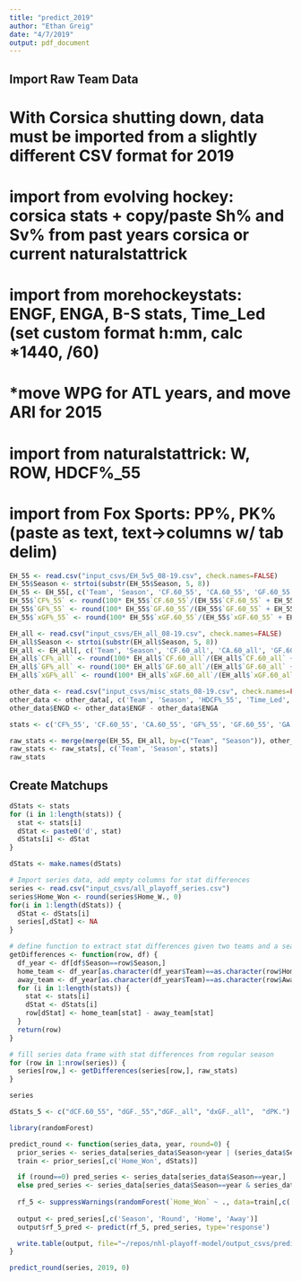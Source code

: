 ```yaml
---
title: "predict_2019"
author: "Ethan Greig"
date: "4/7/2019"
output: pdf_document
---
```

## Import Raw Team Data

# With Corsica shutting down, data must be imported from a slightly different CSV format for 2019

# import from evolving hockey: corsica stats + copy/paste Sh% and Sv% from past years corsica or current naturalstattrick
# import from morehockeystats: ENGF, ENGA, B-S stats, Time_Led (set custom format h:mm, calc *1440, /60)
#   *move WPG for ATL years, and move ARI for 2015
# import from naturalstattrick: W, ROW, HDCF%_55
# import from Fox Sports: PP%, PK% (paste as text, text->columns w/ tab delim)
```r
EH_55 <- read.csv("input_csvs/EH_5v5_08-19.csv", check.names=FALSE)
EH_55$Season <- strtoi(substr(EH_55$Season, 5, 8))
EH_55 <- EH_55[, c('Team', 'Season', 'CF.60_55', 'CA.60_55', 'GF.60_55', 'GA.60_55', 'xGF.60_55', 'xGA.60_55', 'Sh%_55', 'Sv%_55')]
EH_55$`CF%_55` <- round(100* EH_55$`CF.60_55`/(EH_55$`CF.60_55` + EH_55$`CA.60_55`), 2)
EH_55$`GF%_55` <- round(100* EH_55$`GF.60_55`/(EH_55$`GF.60_55` + EH_55$`GA.60_55`), 2)
EH_55$`xGF%_55` <- round(100* EH_55$`xGF.60_55`/(EH_55$`xGF.60_55` + EH_55$`xGA.60_55`), 2)

EH_all <- read.csv("input_csvs/EH_all_08-19.csv", check.names=FALSE)
EH_all$Season <- strtoi(substr(EH_all$Season, 5, 8))
EH_all <- EH_all[, c('Team', 'Season', 'CF.60_all', 'CA.60_all', 'GF.60_all', 'GA.60_all', 'xGF.60_all', 'xGA.60_all', 'Sh%_all', 'Sv%_all')]
EH_all$`CF%_all` <- round(100* EH_all$`CF.60_all`/(EH_all$`CF.60_all` + EH_all$`CA.60_all`), 2)
EH_all$`GF%_all` <- round(100* EH_all$`GF.60_all`/(EH_all$`GF.60_all` + EH_all$`GA.60_all`), 2)
EH_all$`xGF%_all` <- round(100* EH_all$`xGF.60_all`/(EH_all$`xGF.60_all` + EH_all$`xGA.60_all`), 2)

other_data <- read.csv("input_csvs/misc_stats_08-19.csv", check.names=FALSE)
other_data <- other_data[, c('Team', 'Season', 'HDCF%_55', 'Time_Led', 'ENGF', 'ENGA', 'PP%', 'PK%', 'W', 'ROW', 'Berg')]
other_data$ENGD <- other_data$ENGF - other_data$ENGA

stats <- c('CF%_55', 'CF.60_55', 'CA.60_55', 'GF%_55', 'GF.60_55', 'GA.60_55', 'xGF%_55', 'xGF.60_55', 'xGA.60_55', 'Sh%_55', 'Sv%_55', 'CF%_all', 'CF.60_all', 'CA.60_all', 'GF%_all', 'ENGD', 'GF.60_all', 'GA.60_all', 'xGF%_all', 'xGF.60_all', 'xGA.60_all', 'Sh%_all', 'Sv%_all', 'HDCF%_55', 'Time_Led', 'PP%', 'PK%', 'W', 'ROW', 'Berg')

raw_stats <- merge(merge(EH_55, EH_all, by=c("Team", "Season")), other_data, by=c("Team", "Season"))
raw_stats <- raw_stats[, c('Team', 'Season', stats)]
raw_stats
```

## Create Matchups
```r
dStats <- stats
for (i in 1:length(stats)) {
  stat <- stats[i]
  dStat <- paste0('d', stat)
  dStats[i] <- dStat
}

dStats <- make.names(dStats)

# Import series data, add empty columns for stat differences
series <- read.csv("input_csvs/all_playoff_series.csv")
series$Home_Won <- round(series$Home_W., 0)
for(i in 1:length(dStats)) {
  dStat <- dStats[i]
  series[,dStat] <- NA
}

# define function to extract stat differences given two teams and a season
getDifferences <- function(row, df) {
  df_year <- df[df$Season==row$Season,]
  home_team <- df_year[as.character(df_year$Team)==as.character(row$Home),]
  away_team <- df_year[as.character(df_year$Team)==as.character(row$Away),]
  for (i in 1:length(stats)) {
    stat <- stats[i]
    dStat <- dStats[i]
    row[dStat] <- home_team[stat] - away_team[stat]
  }
  return(row)
}

# fill series data frame with stat differences from regular season
for (row in 1:nrow(series)) {
  series[row,] <- getDifferences(series[row,], raw_stats)
}

series
```

```r
dStats_5 <- c("dCF.60_55", "dGF._55","dGF._all", "dxGF._all",  "dPK.")
```

```r
library(randomForest)

predict_round <- function(series_data, year, round=0) {
  prior_series <- series_data[series_data$Season<year | (series_data$Season==year & series_data$Round<round),]
  train <- prior_series[,c('Home_Won', dStats)]

  if (round==0) pred_series <- series_data[series_data$Season==year,]
  else pred_series <- series_data[series_data$Season==year & series_data$Round==round,]
  
  rf_5 <- suppressWarnings(randomForest(`Home_Won` ~ ., data=train[,c('Home_Won', dStats_5)], ntree=50000, mtry=1, nodesize=107))
  
  output <- pred_series[,c('Season', 'Round', 'Home', 'Away')]
  output$rf_5_pred <- predict(rf_5, pred_series, type='response')

  write.table(output, file="~/repos/nhl-playoff-model/output_csvs/predictions_2019_temp.csv", sep=',', col.names=NA)
}
```

```r
predict_round(series, 2019, 0)
```